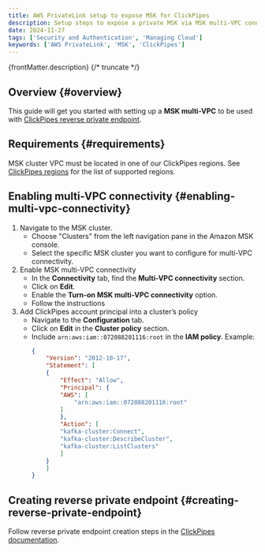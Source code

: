 ```yaml
---
title: AWS PrivateLink setup to expose MSK for ClickPipes
description: Setup steps to expose a private MSK via MSK multi-VPC connectivity to ClickPipes.
date: 2024-11-27
tags: ['Security and Authentication', 'Managing Cloud']
keywords: ['AWS PrivateLink', 'MSK', 'ClickPipes']
---
```


{frontMatter.description}
{/* truncate */}

## Overview {#overview}

This guide will get you started with setting up a **MSK multi-VPC** to be used with [ClickPipes reverse private endpoint](/integrations/data-ingestion/clickpipes/aws-privatelink.md#msk-multi-vpc).

## Requirements {#requirements}

MSK cluster VPC must be located in one of our ClickPipes regions. See [ClickPipes regions](/integrations/data-ingestion/clickpipes/aws-privatelink.md#aws-privatelink-regions) for the list of supported regions.

## Enabling multi-VPC connectivity {#enabling-multi-vpc-connectivity}

1. Navigate to the MSK cluster.
    - Choose "Clusters" from the left navigation pane in the Amazon MSK console.
    - Select the specific MSK cluster you want to configure for multi-VPC connectivity.
2. Enable MSK multi-VPC connectivity
    - In the **Connectivity** tab, find the **Multi-VPC connectivity** section.
    - Click on **Edit**.
    - Enable the **Turn-on MSK multi-VPC connectivity** option.
    - Follow the instructions
3. Add ClickPipes account principal into a cluster’s policy
    - Navigate to the **Configuration** tab.
    - Click on **Edit** in the **Cluster policy** section.
    - Include `arn:aws:iam::072088201116:root` in the **IAM policy**. Example:
        ```json
        {
            "Version": "2012-10-17",
            "Statement": [
            {
                "Effect": "Allow",
                "Principal": {
                "AWS": [
                    "arn:aws:iam::072088201116:root"
                ]
                },
                "Action": [
                "kafka-cluster:Connect",
                "kafka-cluster:DescribeCluster",
                "kafka-cluster:ListClusters"
                ]
            }
            ]
        }
        ```

## Creating reverse private endpoint {#creating-reverse-private-endpoint}

Follow reverse private endpoint creation steps in the [ClickPipes documentation](/integrations/data-ingestion/clickpipes/aws-privatelink.md#creating-clickpipe).
